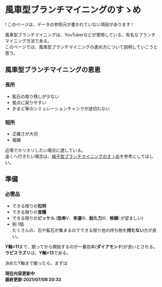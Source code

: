 # 風車型ブランチマイニングのすゝめ

! このページは、データの参照元が書かれていない項目があります !

風車型ブランチマイニングは、YouTuberなどが使用している、有名なブランチマイニング方法である。  
このページでは、風車型ブランチマイニングの進め方について説明していこうと思う。

## 風車型ブランチマイニングの恩恵
### 長所
 - 鉱石の取り残しが少ない
 - 拠点に戻りやすい
 - かまど等のシミュレーションチャンクが途切れない

### 短所
 - 正確さが大切
 - 複雑

近場でホリホリしたい場合に適している。  
遠くへ行きたい場合は、[梯子型ブランチマイニングのすゝめ](/wiki/how-to-mine-ladder)を参考にしてほしい。

## 準備
### 必需品
 - できる限りの**松明**
 - できる限りの**食糧**
 - できる限りの**ピッケル** (**効率***Ⅴ*、**幸運***Ⅲ*、**耐久力***Ⅲ*、**修繕***Ⅰ* が望ましい)
 - 剣 1個  
たくさんの、石や鉱石が集まるのでできる限り他の持ち物を**持たない**方が良い。

**Y軸=11**まで、掘ってから開始するのが一番効率(**ダイアモンド**)が良いとされる。  
**ラピスラズリ**は、**Y軸=13**である。

決めたY軸まで掘ったら、まずは


**現在内容更新中  
最終更新:2021/07/08 20:33**
